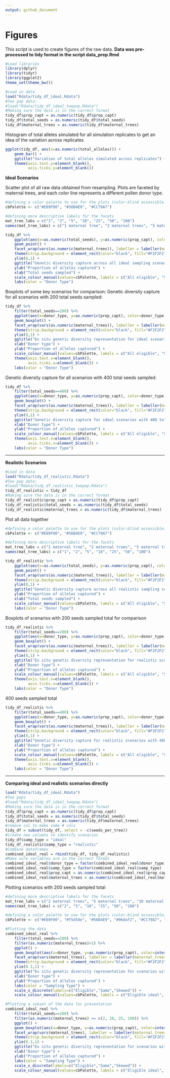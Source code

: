```yaml
---
output: github_document
---
```


# Figures 
This script is used to create figures of the raw data. 
**Data was pre-processed to tidy format in the script data_prep.Rmd**

```r
#Load libraries 
library(dplyr)
library(tidyr)
library(ggplot2)
theme_set(theme_bw())

#Load in data 
load("Rdata/tidy_df_ideal.Rdata")
#Two pop data:
#load("Rdata/tidy_df_ideal_twopop.Rdata")
#Making sure the data is in the correct format
tidy_df$prop_capt = as.numeric(tidy_df$prop_capt)
tidy_df$total_seeds = as.numeric(tidy_df$total_seeds)
tidy_df$maternal_trees = as.numeric(tidy_df$maternal_trees)
```

Histogram of total alleles simulated for all simulation replicates to get an idea of the variation across replicates
```r
ggplot(tidy_df, aes(x=as.numeric(total_alleles))) +
    geom_bar() +
    ggtitle("Variation of total alleles simulated across replicates") +
    theme(axis.text.y=element_blank(),
          axis.ticks.y=element_blank())
```

**Ideal Scenarios**  
  
Scatter plot of all raw data obtained from resampling. Plots are faceted by maternal trees, and each color line represents a different pollen donor type. 
```r
#defining a color palette to use for the plots (color-blind accessible)
cbPalette <- c("#E69F00", "#56B4E9", "#CC79A7")

#defining more descriptive labels for the facets 
mat_tree_labs = c("1", "2", "5", "10", "25", "50", "100")
names(mat_tree_labs) = c("1 maternal tree", "2 maternal trees", "5 maternal trees", "10 maternal trees", "25 maternal trees", "50 maternal trees", "100 maternal trees")

tidy_df %>% 
    ggplot(aes(x=as.numeric(total_seeds), y=as.numeric(prop_capt), color=donor_type)) +
    geom_point() +
    facet_wrap(vars(as.numeric(maternal_trees)), labeller = labeller(maternal_trees = mat_tree_labs)) +
    theme(strip.background = element_rect(color="black", fill="#F2F2F2", linetype="solid")) +
    ylim(0,1) + 
    ggtitle("Genetic diversity capture across all ideal sampling scenarios") +
    ylab("Proportion of alleles captured") + 
    xlab("Total seeds sampled") + 
    scale_colour_manual(values=cbPalette, labels = c("All eligible", "Single", "Skewed")) + 
    labs(color = "Donor Type")
```

Boxplots of some key scenarios for comparison: 
Genetic diversity capture for all scenarios with 200 total seeds sampled: 
```r
tidy_df %>% 
    filter(total_seeds==200) %>% 
    ggplot(aes(x=donor_type, y=as.numeric(prop_capt), color=donor_type)) +
    geom_boxplot() +
    facet_wrap(vars(as.numeric(maternal_trees)), labeller = labeller(maternal_trees = mat_tree_labs)) +
    theme(strip.background = element_rect(color="black", fill="#F2F2F2", linetype="solid")) +
    ylim(0,1) + 
    ggtitle("Ex situ genetic diversity representation for ideal scenarios with 200 total seeds sampled") +
    xlab("Donor type") +
    ylab("Proportion of alleles captured") +
    scale_colour_manual(values=cbPalette, labels = c("All eligible", "Single", "Skewed")) +
    theme(axis.text.x=element_blank(),
          axis.ticks.x=element_blank()) + 
    labs(color = "Donor Type")
```

Genetic diversity capture for all scenarios with 400 total seeds sampled: 
```r
tidy_df %>% 
    filter(total_seeds==400) %>% 
    ggplot(aes(x=donor_type, y=as.numeric(prop_capt), color=donor_type)) +
    geom_boxplot() +
    facet_wrap(vars(as.numeric(maternal_trees)), labeller = labeller(maternal_trees = mat_tree_labs)) +
    theme(strip.background = element_rect(color="black", fill="#F2F2F2", linetype="solid")) +
    ylim(0,1) + 
    ggtitle("Genetic diversity capture for ideal scenarios with 400 total seeds sampled") +
    xlab("Donor type") +
    ylab("Proportion of alleles captured") +
    scale_colour_manual(values=cbPalette, labels = c("All eligible", "Single", "Skewed")) +
    theme(axis.text.x=element_blank(),
          axis.ticks.x=element_blank()) + 
    labs(color = "Donor Type")
```
***   
  
**Realistic Scenarios**

```r
#Load in data
load("Rdata/tidy_df_realistic.Rdata")
#Two pop data:
#load("Rdata/tidy_df_realistic_twopop.Rdata")
tidy_df_realistic = tidy_df
#Making sure the data is in the correct format
tidy_df_realistic$prop_capt = as.numeric(tidy_df$prop_capt)
tidy_df_realistic$total_seeds = as.numeric(tidy_df$total_seeds)
tidy_df_realistic$maternal_trees = as.numeric(tidy_df$maternal_trees)
```

Plot all data together
```r
#defining a color palette to use for the plots (color-blind accessible)
cbPalette <- c("#E69F00", "#56B4E9", "#CC79A7")

#defining more descriptive labels for the facets 
mat_tree_labs = c("1 maternal tree", "2 maternal trees", "5 maternal trees", "10 maternal trees", "25 maternal trees", "50 maternal trees", "100 maternal trees")
names(mat_tree_labs) = c("1", "2", "5", "10", "25", "50", "100")

tidy_df_realistic %>% 
    ggplot(aes(x=as.numeric(total_seeds), y=as.numeric(prop_capt), color=donor_type)) +
    geom_point() +
    facet_wrap(vars(as.numeric(maternal_trees)), labeller = labeller(maternal_trees = mat_tree_labs)) +
    theme(strip.background = element_rect(color="black", fill="#F2F2F2", linetype="solid")) +
    ylim(0,1) + 
    ggtitle("Genetic diversity capture across all realistic sampling scenarios") +
    ylab("Proportion of alleles captured") + 
    xlab("Total seeds sampled") + 
    scale_colour_manual(values=cbPalette, labels = c("All eligible", "Single", "Skewed")) + 
    labs(color = "Donor Type")
```

Boxplots of scenarios with 200 seeds sampled total for comparison 
```r
tidy_df_realistic %>% 
    filter(total_seeds==200) %>% 
    ggplot(aes(x=donor_type, y=as.numeric(prop_capt), color=donor_type)) +
    geom_boxplot() +
    facet_wrap(vars(as.numeric(maternal_trees)), labeller = labeller(maternal_trees = mat_tree_labs)) +
    theme(strip.background = element_rect(color="black", fill="#F2F2F2", linetype="solid")) +
    ylim(0,1) + 
    ggtitle("Ex situ genetic diversity representation for realistic scenarios with 200 total seeds sampled") +
    xlab("Donor type") +
    ylab("Proportion of alleles captured") +
    scale_colour_manual(values=cbPalette, labels = c("All eligible", "Single", "Skewed")) +
    theme(axis.text.x=element_blank(),
          axis.ticks.x=element_blank()) + 
    labs(color = "Donor Type")
```

400 seeds sampled total
```r
tidy_df_realistic %>% 
    filter(total_seeds==400) %>% 
    ggplot(aes(x=donor_type, y=as.numeric(prop_capt), color=donor_type)) +
    geom_boxplot() +
    facet_wrap(vars(as.numeric(maternal_trees)), labeller = labeller(maternal_trees = mat_tree_labs)) +
    theme(strip.background = element_rect(color="black", fill="#F2F2F2", linetype="solid")) +
    ylim(0,1) + 
    ggtitle("Genetic diversity capture for realistic scenarios with 400 total seeds sampled") +
    xlab("Donor type") +
    ylab("Proportion of alleles captured") +
    scale_colour_manual(values=cbPalette, labels = c("All eligible", "Single", "Skewed")) +
    theme(axis.text.x=element_blank(),
          axis.ticks.x=element_blank()) + 
    labs(color = "Donor Type")
```

***  
  
**Comparing ideal and realistic scenarios directly**  
```r
load("Rdata/tidy_df_ideal.Rdata")
#Two pops
#load("Rdata/tidy_df_ideal_twopop.Rdata")
#Making sure the data is in the correct format
tidy_df$prop_capt = as.numeric(tidy_df$prop_capt)
tidy_df$total_seeds = as.numeric(tidy_df$total_seeds)
tidy_df$maternal_trees = as.numeric(tidy_df$maternal_trees)
#remove col to make same # cols 
tidy_df = subset(tidy_df, select = -c(seeds_per_tree))
#Create new columns to identify scenarios 
tidy_df$samp_type = "ideal"
tidy_df_realistic$samp_type = "realistic"
#Combine dataframes
combined_ideal_real = rbind(tidy_df, tidy_df_realistic)
#Make sure variables are in the correct format 
combined_ideal_real$donor_type = factor(combined_ideal_real$donor_type)
combined_ideal_real$samp_type = factor(combined_ideal_real$samp_type)
combined_ideal_real$prop_capt = as.numeric(combined_ideal_real$prop_capt)
combined_ideal_real$maternal_trees = as.numeric(combined_ideal_real$maternal_trees)
```

Plotting scenarios with 200 seeds sampled total 
```r
#defining more descriptive labels for the facets 
mat_tree_labs = c("2 maternal trees", "5 maternal trees", "10 maternal trees", "25 maternal trees", "50 maternal trees", "100 maternal trees")
names(mat_tree_labs) = c("2", "5", "10", "25", "50", "100")

#defining a color palette to use for the plots (color-blind accessible)
cbPalette <- c("#E69F00", "#f5d58e", "#56B4E9", "#96daf2", "#CC79A7", "#fcd2e9")

#Plotting the data
combined_ideal_real %>%
    filter(total_seeds==200) %>%
    filter(as.numeric(maternal_trees)>1) %>%
    ggplot() +
    geom_boxplot(aes(x=donor_type, y=as.numeric(prop_capt), color=interaction(samp_type, donor_type))) +
    facet_wrap(vars(maternal_trees), labeller = labeller(maternal_trees = mat_tree_labs)) +
    theme(strip.background = element_rect(color="black", fill="#F2F2F2", linetype="solid")) +
    ylim(0.3,1) + 
    ggtitle("Ex situ genetic diversity representation for scenarios with 200 total seeds sampled") +
    xlab("Donor type") +
    ylab("Proportion of alleles captured") +
    labs(color = "Sampling Type") +
    scale_x_discrete(labels=c("Eligible","Same","Skewed")) + 
    scale_colour_manual(values=cbPalette, labels = c("Eligible ideal", "Eligible realistic", "Single ideal", "Single realistic", "Skewed ideal", "Skewed realistic"))
```

```r
#Plotting a subset of the data for presentation 
combined_ideal_real %>%
    filter(total_seeds==200) %>%
    filter(as.numeric(maternal_trees) == c(2, 10, 25, 100)) %>%
    ggplot() +
    geom_boxplot(aes(x=donor_type, y=as.numeric(prop_capt), color=interaction(samp_type, donor_type))) +
    facet_wrap(vars(maternal_trees), labeller = labeller(maternal_trees = mat_tree_labs)) +
    theme(strip.background = element_rect(color="black", fill="#F2F2F2", linetype="solid")) +
    ylim(0.3,1) + 
    ggtitle("Ex situ genetic diversity representation for scenarios with 200 total seeds sampled") +
    xlab("Donor type") +
    ylab("Proportion of alleles captured") +
    labs(color = "Sampling Type") +
    scale_x_discrete(labels=c("Eligible","Same","Skewed")) + 
    scale_colour_manual(values=cbPalette, labels = c("Eligible ideal", "Eligible realistic", "Single ideal", "Single realistic", "Skewed ideal", "Skewed realistic"))
```